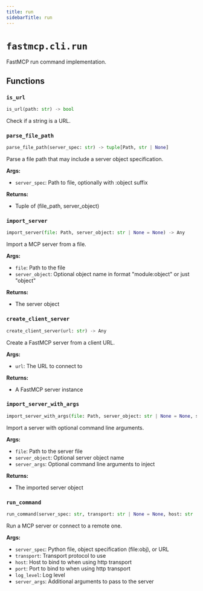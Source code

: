 ```yaml
---
title: run
sidebarTitle: run
---
```


# `fastmcp.cli.run`


FastMCP run command implementation.

## Functions

### `is_url`

```python
is_url(path: str) -> bool
```


Check if a string is a URL.


### `parse_file_path`

```python
parse_file_path(server_spec: str) -> tuple[Path, str | None]
```


Parse a file path that may include a server object specification.

**Args:**
- `server_spec`: Path to file, optionally with :object suffix

**Returns:**
- Tuple of (file_path, server_object)


### `import_server`

```python
import_server(file: Path, server_object: str | None = None) -> Any
```


Import a MCP server from a file.

**Args:**
- `file`: Path to the file
- `server_object`: Optional object name in format "module:object" or just "object"

**Returns:**
- The server object


### `create_client_server`

```python
create_client_server(url: str) -> Any
```


Create a FastMCP server from a client URL.

**Args:**
- `url`: The URL to connect to

**Returns:**
- A FastMCP server instance


### `import_server_with_args`

```python
import_server_with_args(file: Path, server_object: str | None = None, server_args: list[str] | None = None) -> Any
```


Import a server with optional command line arguments.

**Args:**
- `file`: Path to the server file
- `server_object`: Optional server object name
- `server_args`: Optional command line arguments to inject

**Returns:**
- The imported server object


### `run_command`

```python
run_command(server_spec: str, transport: str | None = None, host: str | None = None, port: int | None = None, log_level: str | None = None, server_args: list[str] | None = None) -> None
```


Run a MCP server or connect to a remote one.

**Args:**
- `server_spec`: Python file, object specification (file:obj), or URL
- `transport`: Transport protocol to use
- `host`: Host to bind to when using http transport
- `port`: Port to bind to when using http transport
- `log_level`: Log level
- `server_args`: Additional arguments to pass to the server

